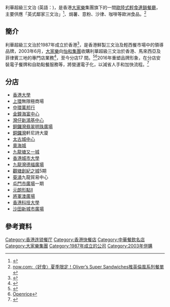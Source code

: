 利華超級三文治 (英語：'''{{lang|en|Oliver’s Super Sandwiches}}''')，是香港[[大家樂|大家樂]]集團旗下的一間[[咖啡店|歐陸式輕食連鎖餐廳]]，主要供應「英式鄰家三文治」<ref>{{Cite web |url=https://www.yohomall.hk/tch/dining/DiningDetail?id=HTSENIVLS8VYSXHQ |title=Yoho Mall |access-date=2021-02-20 |archive-date=2017-10-28 |archive-url=https://web.archive.org/web/20171028040756/http://www.yohomall.hk/tch/dining/DiningDetail?id=HTSENIVLS8VYSXHQ }}</ref>、焗薯、意粉、沙律、咖啡等歐洲食品。<ref>[https://news.now.com/home/life/player?newsId=222166 now.com:〈好食〉夏季限定！Oliver’s Super Sandwiches推英倫風系列餐單]</ref>

==簡介==
利華超級三文治於1987年成立於香港<ref>{{Cite web |url=https://etw.nextdigital.com.hk/article/3_13513245/%E4%B8%89-%E6%96%87-%E6%B2%BB-%E5%85%B8-%E6%9C%80-%E5%88%9D-%E4%B8%89-%E6%96%87-%E6%B2%BB-%E4%B8%96-%E7%95%8C-%E4%BB%8D-%E6%98%AF-%E4%B8%80-%E7%89%87-%E6%B7%B7-%E6%B2%8C/1 |title=飲食男女：三文治典【最初，三文治世界仍是一片混沌……】 |access-date=2021-02-09 |archive-date=2020-08-11 |archive-url=https://web.archive.org/web/20200811033047/https://etw.nextdigital.com.hk/article/3_13513245/%E4%B8%89-%E6%96%87-%E6%B2%BB-%E5%85%B8-%E6%9C%80-%E5%88%9D-%E4%B8%89-%E6%96%87-%E6%B2%BB-%E4%B8%96-%E7%95%8C-%E4%BB%8D-%E6%98%AF-%E4%B8%80-%E7%89%87-%E6%B7%B7-%E6%B2%8C/1 }}</ref>，是香港鮮製三文治及輕西餐市場中的領導品牌，2003年6月，[[大家樂|大家樂]]向[[怡和集團|怡和集團]]收購利華超級三文治於香港、馬來西亞及菲律賓三地的專門店業務<ref>{{cite news |title=大家樂購利華三文治 |url=http://paper.wenweipo.com/2003/06/20/FI0306200048.htm |work=香港文匯報 |issue=2003-06-20 |accessdate=2021-03-02 |archive-date=2021-06-22 |archive-url=https://web.archive.org/web/20210622233747/http://paper.wenweipo.com/2003/06/20/FI0306200048.htm }}</ref>，至今分店17 間。<ref>{{Cite web |url=https://party.olivers-supersandwiches.com/tc/contact_us/shop_info.html |title=存档副本 |access-date=2021-02-20 |archive-date=2021-06-21 |archive-url=https://web.archive.org/web/20210621111007/https://party.olivers-supersandwiches.com/tc/contact_us/shop_info.html }}</ref><ref>[https://www.openrice.com/zh/hongkong/restaurants?chainId=10000074 Openrice]</ref>2016年重塑品牌形象，在分店安裝電子餐牌和自助點餐服務等，將營運電子化，以減省人手和加快流程。<ref>{{cite web|url=https://www.recruit.com.hk/article/%E5%88%A9%E8%8F%AF%E8%B6%85%E7%B4%9A%E4%B8%89%E6%96%87%E6%B2%BB-%E5%A4%9A%E5%85%83%E5%9F%B9%E8%A8%93-%E5%8A%A9%E4%BD%A0%E8%AE%8A%E8%BA%AB%E7%AE%A1%E7%90%86%E4%BA%BA/38971|title=利華超級三文治　多元培訓 助你變身管理人|date=2019-06-21|publisher=Recruit|access-date=2021-04-26|archive-date=2021-04-26|archive-url=https://web.archive.org/web/20210426013007/https://www.recruit.com.hk/article/%E5%88%A9%E8%8F%AF%E8%B6%85%E7%B4%9A%E4%B8%89%E6%96%87%E6%B2%BB-%E5%A4%9A%E5%85%83%E5%9F%B9%E8%A8%93-%E5%8A%A9%E4%BD%A0%E8%AE%8A%E8%BA%AB%E7%AE%A1%E7%90%86%E4%BA%BA/38971}}</ref>

==分店==
* [[香港大學|香港大學]]
* [[上環|上環]]無限極商場
* [[中環|中環]][[萬邦行|萬邦行]]
* [[金鐘|金鐘]][[海富中心|海富中心]]
* [[灣仔|灣仔]][[新鴻基中心|新鴻基中心]]
* [[銅鑼灣|銅鑼灣]][[翡翠明珠廣場|翡翠明珠廣場]]
* [[銅鑼灣|銅鑼灣]]軒尼詩大廈
* [[太古城中心|太古城中心]]
* [[奧海城|奧海城]]
* [[九龍塘|九龍塘]][[又一城|又一城]]
* [[香港城市大學|香港城市大學]] 
* [[九龍灣|九龍灣]][[德福廣場|德福廣場]]
* [[觀塘|觀塘]][[創紀之城|創紀之城]]5期
* [[葵涌|葵涌]]九龍貿易中心
* [[屯門市廣場|屯門市廣場]]一期
* [[元朗|元朗]][[形點II|形點II]]
* [[將軍澳廣場|將軍澳廣場]]
* [[香港科技大學|香港科技大學]]
* [[沙田_(香港)|沙田]][[新城市廣場|新城市廣場]]

==參考資料==
{{reflist}}

[[Category:香港连锁餐厅|Category:香港连锁餐厅]]
[[Category:香港快餐店|Category:香港快餐店]]
[[Category:中華餐飲名店|Category:中華餐飲名店]]
[[Category:大家樂集團|Category:大家樂集團]]
[[Category:1987年成立的公司|Category:1987年成立的公司]]
[[Category:2003年併購|Category:2003年併購]]